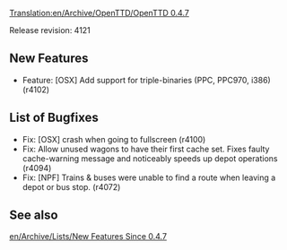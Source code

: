 [[Translation:en/Archive/OpenTTD/OpenTTD 0.4.7]]


{{en/Archive/OpenTTD/NaviPrevNext|prev=en/Archive/OpenTTD/OpenTTD 0.4.6|next=en/Archive/OpenTTD/OpenTTD 0.4.8|date=26 March 2006}}

Release revision: 4121

==New Features==
*Feature: [OSX] Add support for triple-binaries (PPC, PPC970, i386) (r4102) 

==List of Bugfixes==
*Fix: [OSX] crash when going to fullscreen (r4100) 
*Fix: Allow unused wagons to have their first cache set. Fixes faulty cache-warning message and noticeably speeds up depot operations (r4094) 
*Fix: [NPF] Trains & buses were unable to find a route when leaving a depot or bus stop. (r4072)

==See also==
[[en/Archive/Lists/New Features Since 0.4.7]]